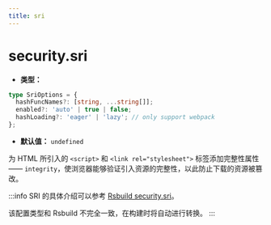 ```yaml
---
title: sri
---
```


# security.sri

- **类型：**

```ts
type SriOptions = {
  hashFuncNames?: [string, ...string[]];
  enabled?: 'auto' | true | false;
  hashLoading?: 'eager' | 'lazy'; // only support webpack
};
```

- **默认值：** `undefined`

为 HTML 所引入的 `<script>` 和 `<link rel="stylesheet">` 标签添加完整性属性 —— `integrity`，使浏览器能够验证引入资源的完整性，以此防止下载的资源被篡改。

:::info
SRI 的具体介绍可以参考 [Rsbuild security.sri](https://rsbuild.rs/zh/config/security/sri)。

该配置类型和 Rsbuild 不完全一致，在构建时将自动进行转换。
:::

